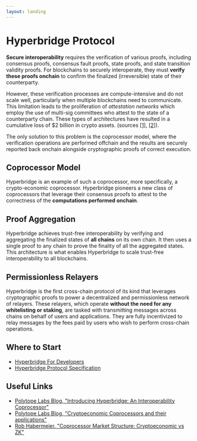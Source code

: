 ```yaml
---
layout: landing
---
```




# Hyperbridge Protocol

**Secure interoperability** requires the verification of various proofs, including consensus proofs, consensus fault proofs, state proofs, and state transition validity proofs. For blockchains to securely interoperate, they must **verify these proofs onchain** to confirm the finalized (irreversible) state of their counterparty.

However, these verification processes are compute-intensive and do not scale well, particularly when multiple blockchains need to communicate. This limitation leads to the proliferation of _attestation networks_ which employ the use of multi-sig committees who attest to the state of a counterparty chain. These types of architectures have resulted in a cumulative loss of $2 billion in crypto assets. (sources [[1]](https://defillama.com/hacks), [[2]](https://rekt.news/leaderboard/)).

The only solution to this problem is the coprocessor model, where the verification operations are performed offchain and the results are securely reported back onchain alongside cryptographic proofs of correct execution.

## Coprocessor Model

Hyperbridge is an example of such a coprocessor, more specifically, a crypto-economic coprocessor. Hyperbridge pioneers a new class of coprocessors that leverage their consensus proofs to attest to the correctness of the **computations performed onchain**.

## Proof Aggregation

Hyperbridge achieves trust-free interoperability by verifying and aggregating the finalized states of **all chains** on its own chain. It then uses a single proof to any chain to prove the finality of all the aggregated states. This architecture is what enables Hyperbridge to scale trust-free interoperability to all blockchains.

## Permissionless Relayers

Hyperbridge is the first cross-chain protocol of its kind that leverages cryptographic proofs to power a decentralized and permissionless network of relayers. These relayers, which operate **without the need for any whitelisting or staking**, are tasked with transmitting messages across chains on behalf of users and applications. They are fully incentivized to relay messages by the fees paid by users who wish to perform cross-chain operations.

## Where to Start

 - [Hyperbridge For Developers](/developers)
 - [Hyperbridge Protocol Specification](/protocol)

## Useful Links

 - [Polytope Labs Blog, "Introducing Hyperbridge: An Interoperability Coprocessor"](https://blog.polytope.technology/introducing-hyperbridge-interoperability-coprocessor)
 - [Polytope Labs Blog, "Cryptoeconomic Coprocessors and their applications"](https://blog.polytope.technology/cryptoeconomic-coprocessors)
 - [Rob Habermeier. "Coprocessor Market Structure: Cryptoeconomic vs ZK"](https://www.rob.tech/blog/coprocessor-competition/)
